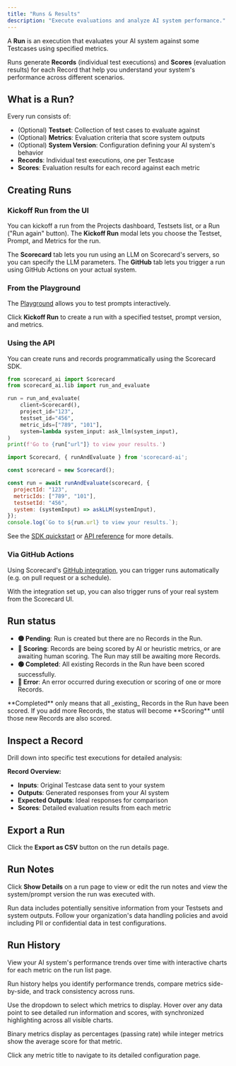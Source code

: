 ```yaml
---
title: "Runs & Results"
description: "Execute evaluations and analyze AI system performance."
---
```



A **Run** is an execution that evaluates your AI system against some Testcases using specified metrics.

Runs generate **Records** (individual test executions) and **Scores** (evaluation results) for each Record that help you understand your system's performance across different scenarios.

<DarkLightImage lightSrc="/images/run-details-light.png" caption="Run details page." alt="Screenshot of viewing run details in the UI." />

## What is a Run?

Every run consists of:

- (Optional) **Testset**: Collection of test cases to evaluate against
- (Optional) **Metrics**: Evaluation criteria that score system outputs
- (Optional) **System Version**: Configuration defining your AI system's behavior
- **Records**: Individual test executions, one per Testcase
- **Scores**: Evaluation results for each record against each metric

<DarkLightImage lightSrc="/images/runs-list-light.png" caption="List of recent runs with statuses." alt="Screenshot of viewing runs list in the UI." />

## Creating Runs

### Kickoff Run from the UI

You can kickoff a run from the Projects dashboard, Testsets list, or a Run ("Run again" button). The **Kickoff Run** modal lets you choose the Testset, Prompt, and Metrics for the run.

The **Scorecard** tab lets you run using an LLM on Scorecard's servers, so you can specify the LLM parameters. The **GitHub** tab lets you trigger a run using GitHub Actions on your actual system.

<DarkLightImage lightSrc="/images/kickoff-run-light.png" caption="Kickoff Run modal." alt="Screenshot of the kickoff run modal in the UI." />

### From the Playground

The [Playground](/features/playground) allows you to test prompts interactively.

Click **Kickoff Run** to create a run with a specified testset, prompt version, and metrics.

<DarkLightImage lightSrc="/images/playground-light.png" caption="Playground overview." alt="Screenshot of the playground in the UI." />

### Using the API

You can create runs and records programmatically using the Scorecard SDK.

<CodeGroup>

```python Python
from scorecard_ai import Scorecard
from scorecard_ai.lib import run_and_evaluate

run = run_and_evaluate(
    client=Scorecard(),
    project_id="123",
    testset_id="456",
    metric_ids=["789", "101"],
    system=lambda system_input: ask_llm(system_input),
)
print(f'Go to {run["url"]} to view your results.')
```


```JavaScript JavaScript
import Scorecard, { runAndEvaluate } from 'scorecard-ai';

const scorecard = new Scorecard();

const run = await runAndEvaluate(scorecard, {
  projectId: "123",
  metricIds: ["789", "101"],
  testsetId: "456",
  system: (systemInput) => askLLM(systemInput),
});
console.log(`Go to ${run.url} to view your results.`);
```

</CodeGroup>

See the [SDK quickstart](/intro/quickstart) or [API reference](/api-reference/overview) for more details.

### Via GitHub Actions

Using Scorecard's [GitHub integration](/how-to-use-scorecard/trigger-run-with-github-actions), you can trigger runs automatically (e.g. on pull request or a schedule).

With the integration set up, you can also trigger runs of your real system from the Scorecard UI.

<DarkLightImage lightSrc="/images/trigger-run-light.png" caption="Triggering a run through the Scorecard GitHub integration." alt="Screenshot of the trigger run page in the Scorecard UI." />

## Run status

- **🟡 Pending**: Run is created but there are no Records in the Run.
- **🔵 Scoring**: Records are being scored by AI or heuristic metrics, or are awaiting human scoring. The Run may still be awaiting more Records.
- **🟢 Completed**: All existing Records in the Run have been scored successfully.
- **🔴 Error**: An error occurred during execution or scoring of one or more Records.

<Note>
  **Completed** only means that all _existing_ Records in the Run have been scored. If you add more Records, the status will become **Scoring** until those new Records are also scored.
</Note>

## Inspect a Record

<DarkLightImage lightSrc="/images/testrecord-score-explanation-light.png" caption="Record score explanation." alt="Screenshot of viewing testrecord score explanation in the UI." />

Drill down into specific test executions for detailed analysis:

**Record Overview:**

- **Inputs**: Original Testcase data sent to your system
- **Outputs**: Generated responses from your AI system
- **Expected Outputs**: Ideal responses for comparison
- **Scores**: Detailed evaluation results from each metric

## Export a Run

Click the **Export as CSV** button on the run details page.

## Run Notes

Click **Show Details** on a run page to view or edit the run notes and view the system/prompt version the run was executed with.

<DarkLightImage lightSrc="/images/run-notes-light.png" caption="Run details with notes and system configuration." alt="Screenshot of viewing run details with notes and system configuration in the UI." />

<Note>
  Run data includes potentially sensitive information from your Testsets and system outputs. Follow your organization's data handling policies and avoid including PII or confidential data in test configurations.
</Note>

## Run History

View your AI system's performance trends over time with interactive charts for each metric on the run list page.

Run history helps you identify performance trends, compare metrics side-by-side, and track consistency across runs.

<DarkLightImage lightSrc="/images/run-history-light.png" darkSrc="/images/run-history-dark.png" caption="Run history charts showing three metrics' performance over time." alt="Screenshot of run history charts displaying multiple metrics over time." />

Use the dropdown to select which metrics to display. Hover over any data point to see detailed run information and scores, with synchronized highlighting across all visible charts.

Binary metrics display as percentages (passing rate) while integer metrics show the average score for that metric.

<Tip>
  Click any metric title to navigate to its detailed configuration page.
</Tip>